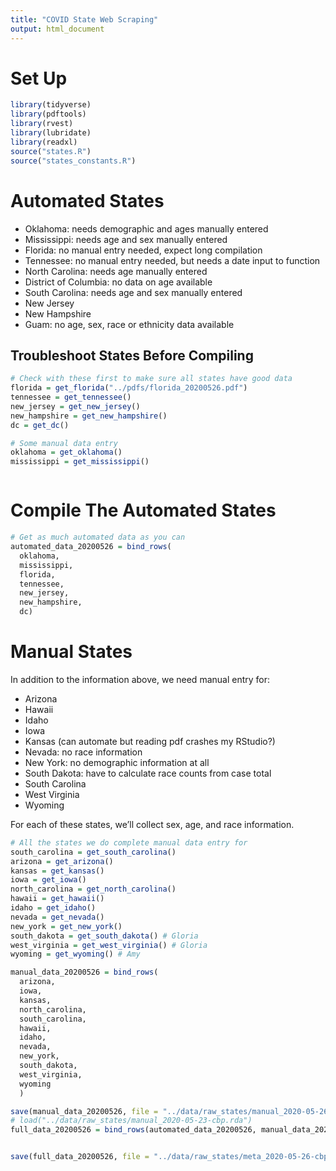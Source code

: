 ```yaml
---
title: "COVID State Web Scraping"
output: html_document
---
```


# Set Up

```r
library(tidyverse)
library(pdftools)
library(rvest)
library(lubridate)
library(readxl)
source("states.R")
source("states_constants.R")
```

# Automated States

- Oklahoma: needs demographic and ages manually entered
- Mississippi: needs age and sex manually entered
- Florida: no manual entry needed, expect long compilation
- Tennessee: no manual entry needed, but needs a date input to function
- North Carolina: needs age manually entered
- District of Columbia: no data on age available
- South Carolina: needs age and sex manually entered
- New Jersey
- New Hampshire
- Guam: no age, sex, race or ethnicity data available

## Troubleshoot States Before Compiling

```r
# Check with these first to make sure all states have good data
florida = get_florida("../pdfs/florida_20200526.pdf")
tennessee = get_tennessee()
new_jersey = get_new_jersey()
new_hampshire = get_new_hampshire()
dc = get_dc()

# Some manual data entry
oklahoma = get_oklahoma()
mississippi = get_mississippi()
```

```r

```

# Compile The Automated States

```r
# Get as much automated data as you can
automated_data_20200526 = bind_rows(
  oklahoma,
  mississippi,
  florida,
  tennessee,
  new_jersey,
  new_hampshire,
  dc)
```

# Manual States

In addition to the information above, we need manual entry for:

- Arizona
- Hawaii
- Idaho
- Iowa
- Kansas (can automate but reading pdf crashes my RStudio?)
- Nevada: no race information
- New York: no demographic information at all
- South Dakota: have to calculate race counts from case total
- South Carolina
- West Virginia
- Wyoming

For each of these states, we'll collect sex, age, and race information.

```r
# All the states we do complete manual data entry for
south_carolina = get_south_carolina()
arizona = get_arizona() 
kansas = get_kansas()
iowa = get_iowa()
north_carolina = get_north_carolina()
hawaii = get_hawaii()
idaho = get_idaho()
nevada = get_nevada() 
new_york = get_new_york()
south_dakota = get_south_dakota() # Gloria
west_virginia = get_west_virginia() # Gloria 
wyoming = get_wyoming() # Amy

manual_data_20200526 = bind_rows(
  arizona,
  iowa,
  kansas,
  north_carolina,
  south_carolina,
  hawaii,
  idaho,
  nevada,
  new_york,
  south_dakota,
  west_virginia,
  wyoming
  )
```

```r
save(manual_data_20200526, file = "../data/raw_states/manual_2020-05-26-cbp.rda")
# load("../data/raw_states/manual_2020-05-23-cbp.rda")
full_data_20200526 = bind_rows(automated_data_20200526, manual_data_20200526)


save(full_data_20200526, file = "../data/raw_states/meta_2020-05-26-cbp.rda")
```
